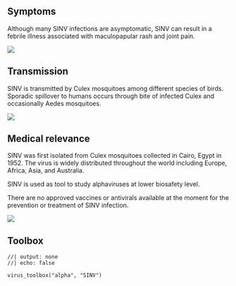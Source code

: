 ::: {.panel-tabset}

## Symptoms

::: {.grid}

::: {.g-col-4}

Although many SINV infections are asymptomatic, SINV can result in a febrile illness associated with maculopapular rash and joint pain.

:::

::: {.g-col-8}

![](SINV disease.png)

:::

:::

## Transmission

::: {.grid}

::: {.g-col-4}
SINV is transmitted by Culex mosquitoes among different species of birds. Sporadic spillover to humans occurs through bite of infected Culex and occasionally Aedes mosquitoes.
:::

::: {.g-col-8}

![](SINV transmission.png)

:::

:::

## Medical relevance

::: {.grid}

::: {.g-col-6}
SINV was first isolated from Culex mosquitoes collected in Cairo, Egypt in 1952. The virus is widely distributed throughout the world including Europe, Africa, Asia, and Australia.

SINV is used as tool to study alphaviruses at lower biosafety level.

There are no approved vaccines or antivirals available at the moment for the prevention or treatment of SINV infection. 
:::

::: {.g-col-6}
![](SINV-map.png)
:::

:::

## Toolbox

```ojs
//| output: none
//| echo: false

virus_toolbox("alpha", "SINV")

```

:::
